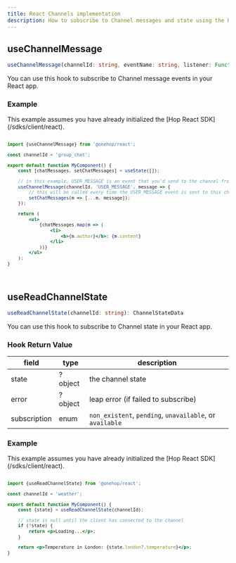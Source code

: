 ```yaml
---
title: React Channels implementation
description: How to subscribe to Channel messages and state using the Hop React SDK
---
```



## useChannelMessage

```ts showLineNumbers
useChannelMessage(channelId: string, eventName: string, listener: Function): void
```

You can use this hook to subscribe to Channel message events in your React app.

### Example

<Callout type="info">
	This example assumes you have already initialized the [Hop React
	SDK](/sdks/client/react).
</Callout>

<Code>

```jsx showLineNumbers
import {useChannelMessage} from '@onehop/react';

const channelId = 'group_chat';

export default function MyComponent() {
	const [chatMessages, setChatMessages] = useState([]);

	// in this example, USER_MESSAGE is an event that you'd send to the channel from your backend
	useChannelMessage(channelId, 'USER_MESSAGE', message => {
		// this will be called every time the USER_MESSAGE event is sent to this channel
		setChatMessages(m => [...m, message]);
	});

	return (
		<ul>
			{chatMessages.map(m => (
				<li>
					<b>{m.author}</b>: {m.content}
				</li>
			))}
		</ul>
	);
}
```

</Code>

## useReadChannelState

```ts showLineNumbers
useReadChannelState(channelId: string): ChannelStateData
```

You can use this hook to subscribe to Channel state in your React app.

### Hook Return Value

| field        | type    | description                                              |
| ------------ | ------- | -------------------------------------------------------- |
| state        | ?object | the channel state                                        |
| error        | ?object | leap error (if failed to subscribe)                      |
| subscription | enum    | `non_existent`, `pending`, `unavailable`, or `available` |

### Example

<Callout type="info">
	This example assumes you have already initialized the [Hop React
	SDK](/sdks/client/react).
</Callout>

<Code>

```jsx showLineNumbers
import {useReadChannelState} from '@onehop/react';

const channelId = 'weather';

export default function MyComponent() {
	const {state} = useReadChannelState(channelId);

	// state is null until the client has connected to the channel
	if (!state) {
		return <p>Loading...</p>;
	}

	return <p>Temperature in London: {state.london?.temperature}</p>;
}
```

</Code>
